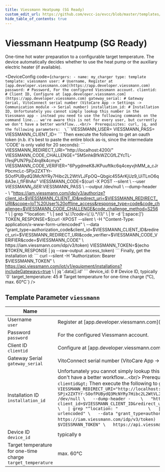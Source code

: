 ```yaml
---
title: Viessmann Heatpump (SG Ready)
custom_edit_url: https://github.com/evcc-io/evcc/blob/master/templates/definition/charger/viessmann.yaml
hide_table_of_contents: true
---
```



# Viessmann Heatpump (SG Ready)

<DeviceFeatures features="" />

One-time hot water preparation to a configurable target temperature. The device automatically decides whether to use the heat pump or the auxiliary electric heater (if available).


<DeviceConfig code={`chargers:
    - name: my_charger
      type: template
      template: viessmann
      user: # Username, Register at [app.developer.viessmann.com](https://app.developer.viessmann.com)
      password: # Password, For the configured Viessmann account.
      clientid: # Client ID, Configure at [app.developer.viessmann.com](https://app.developer.viessmann.com)
      gateway_serial: # Gateway Serial, VitoConnect serial number (VitoCare App -> Settings -> Communication module -> Serial number)
      installation_id: # Installation ID, Unfortunately you cannot simply lookup this number in the Viessmann app - instead you need to use the following commands on the command line... we're aware this is not for every user, but currently we don't have a better workflow...<br/>  Prerequisites: curl, jq, and the following parameters:  \`\`\` VIESSMANN_USER=<your-user> VIESSMANN_PASS=<your-password> VIESSMANN_CLIENT_ID=<your-clientid> \`\`\`  Then execute the following to get an oauth token (n.b. it's best to paste the entire block as-is, since the intermediate 'CODE' is only valid for 20 seconds):  \`\`\` VIESSMANN_REDIRECT_URI="http://localhost:4200/" VIESSMANN_CODE_CHALLENGE="5M5nhkBfkWZCGfLZYcTL-l7esjPUN7PpZ4rq8k4cmys" VIESSMANN_CODE_VERIFIER="6PygdmeK8JKPuuftlkc6q4ceyvjhMM_a_cJrPbcmcLc-SPjx2ZXTYr-SOofPUBydQ3McNYRy7Hibc2L2WtVLJFpOQ~Qbgic455ArKjUz9_UiTLnO6q8A3e.I_fIF8hAo"  VIESSMANN_CODE=$(curl -X POST --silent \   --user $VIESSMANN_USER:$VIESSMANN_PASS \   --output /dev/null \   --dump-header -    \   "https://iam.viessmann.com/idp/v3/authorize?client_id=$VIESSMANN_CLIENT_ID&redirect_uri=$VIESSMANN_REDIRECT_URI&scope=IoT%20User%20offline_access&response_type=code&code_challenge=$VIESSMANN_CODE_CHALLENGE&code_challenge_method=S256" \   | grep "^location: "            \   | sed 's/.*\\?code=\\(.*\\).*/\\1/' \   | tr -d '[:space:]')  TOKEN_RESPONSE=$(curl -XPOST --silent \   -H "Content-Type: application/x-www-form-urlencoded" \   --data "grant_type=authorization_code&client_id=$VIESSMANN_CLIENT_ID&redirect_uri=$VIESSMANN_REDIRECT_URI&code_verifier=$VIESSMANN_CODE_VERIFIER&code=$VIESSMANN_CODE" \   https://iam.viessmann.com/idp/v3/token)  VIESSMANN_TOKEN=$(echo $TOKEN_RESPONSE | jq --raw-output .access_token) \`\`\`  Finally, get the installation id:  \`\`\` curl --silent -H "Authorization: Bearer $VIESSMANN_TOKEN" \   https://api.viessmann.com/iot/v1/equipment/installations?includeGateways=true \   | jq '.data[].id' \`\`\`
      device_id: 0 # Device ID, typically \`0\`
      target_temperature: 45 # Target temperature for one-time charge (°C), max. 60°C`}  />

## Template Parameter `viessmann`

| Name | Explanation | Value | Optional |
|-----------|-------------|-------|----------|
| Username<br/>`user` | Register at \[app.developer.viessmann.com\](https://app.developer.viessmann.com) |  | yes |
| Password<br/>`password` | For the configured Viessmann account. |  | yes |
| Client ID<br/>`clientid` | Configure at \[app.developer.viessmann.com\](https://app.developer.viessmann.com) |  | yes |
| Gateway Serial<br/>`gateway_serial` | VitoConnect serial number (VitoCare App -&gt; Settings -&gt; Communication module -&gt; Serial number) |  | yes |
| Installation ID<br/>`installation_id` | Unfortunately you cannot simply lookup this number in the Viessmann app - instead you need to use the following commands on the command line... we're aware this is not for every user, but currently we don't have a better workflow...&lt;br/&gt;  Prerequisites: curl, jq, and the following parameters:  ``` VIESSMANN_USER=&lt;your-user&gt; VIESSMANN_PASS=&lt;your-password&gt; VIESSMANN_CLIENT_ID=&lt;your-clientid&gt; ```  Then execute the following to get an oauth token (n.b. it's best to paste the entire block as-is, since the intermediate 'CODE' is only valid for 20 seconds):  ``` VIESSMANN_REDIRECT_URI="http://localhost:4200/" VIESSMANN_CODE_CHALLENGE="5M5nhkBfkWZCGfLZYcTL-l7esjPUN7PpZ4rq8k4cmys" VIESSMANN_CODE_VERIFIER="6PygdmeK8JKPuuftlkc6q4ceyvjhMM_a_cJrPbcmcLc-SPjx2ZXTYr-SOofPUBydQ3McNYRy7Hibc2L2WtVLJFpOQ~Qbgic455ArKjUz9_UiTLnO6q8A3e.I_fIF8hAo"  VIESSMANN_CODE=$(curl -X POST --silent \   --user $VIESSMANN_USER:$VIESSMANN_PASS \   --output /dev/null \   --dump-header -    \   "https://iam.viessmann.com/idp/v3/authorize?client_id=$VIESSMANN_CLIENT_ID&redirect_uri=$VIESSMANN_REDIRECT_URI&scope=IoT%20User%20offline_access&response_type=code&code_challenge=$VIESSMANN_CODE_CHALLENGE&code_challenge_method=S256" \   \| grep "^location: "            \   \| sed 's/.*\?code=\(.*\).*/\1/' \   \| tr -d '\[:space:\]')  TOKEN_RESPONSE=$(curl -XPOST --silent \   -H "Content-Type: application/x-www-form-urlencoded" \   --data "grant_type=authorization_code&client_id=$VIESSMANN_CLIENT_ID&redirect_uri=$VIESSMANN_REDIRECT_URI&code_verifier=$VIESSMANN_CODE_VERIFIER&code=$VIESSMANN_CODE" \   https://iam.viessmann.com/idp/v3/token)  VIESSMANN_TOKEN=$(echo $TOKEN_RESPONSE \| jq --raw-output .access_token) ```  Finally, get the installation id:  ``` curl --silent -H "Authorization: Bearer $VIESSMANN_TOKEN" \   https://api.viessmann.com/iot/v1/equipment/installations?includeGateways=true \   \| jq '.data\[\].id' ``` |  | yes |
| Device ID<br/>`device_id` | typically `0` |  | yes |
| Target temperature for one-time charge<br/>`target_temperature` | max. 60°C | Standard: `45`<br/>Einheit: °C | yes |

